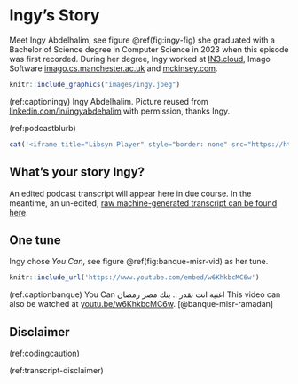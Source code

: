# Ingy's Story {#ingy}

Meet Ingy Abdelhalim, see figure \@ref(fig:ingy-fig) she graduated with a Bachelor of Science degree in Computer Science in 2023 when this episode was first recorded. During her degree, Ingy worked at [IN3.cloud](https://in3.cloud/), Imago Software [imago.cs.manchester.ac.uk](https://imago.cs.manchester.ac.uk/) and [mckinsey.com](https://www.mckinsey.com/).

```r
knitr::include_graphics("images/ingy.jpeg")
```
(ref:captioningy) Ingy Abdelhalim. Picture reused from [linkedin.com/in/ingyabdehalim](https://www.linkedin.com/in/ingyabdehalim) with permission, thanks Ingy.

(ref:podcastblurb)

```r
cat('<iframe title="Libsyn Player" style="border: none" src="https://html5-player.libsyn.com/embed/episode/id/27146787/height/90/theme/custom/thumbnail/yes/direction/forward/render-playlist/no/custom-color/000000/" height="90" width="100%" scrolling="no"  allowfullscreen="" webkitallowfullscreen="true" mozallowfullscreen="true" allowfullscreen="true" msallowfullscreen="true" style="border: none;"></iframe>')
```

## What's your story Ingy? {#ingy-story}

An edited podcast transcript will appear here in due course. In the meantime, an un-edited, [raw machine-generated transcript can be found here](https://github.com/dullhunk/cdyf/blob/master/raw-transcript-ingy.md).


## One tune {#ingy-tune}

Ingy chose *You Can*, see figure \@ref(fig:banque-misr-vid) as her tune.


```r
knitr::include_url('https://www.youtube.com/embed/w6KhkbcMC6w')
```

(ref:captionbanque) You Can اغنيه انت تقدر .. بنك مصر رمضان This video can also be watched at [youtu.be/w6KhkbcMC6w](https://youtu.be/w6KhkbcMC6w). [@banque-misr-ramadan]



## Disclaimer  


::: {.rmdcaution}

(ref:codingcaution)

(ref:transcript-disclaimer)  

:::

